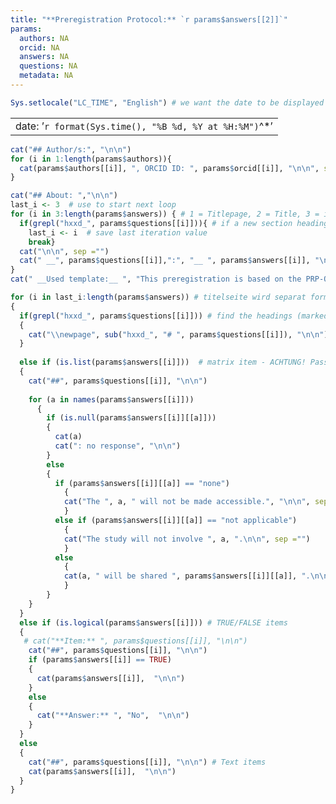 ```yaml
---
title: "**Preregistration Protocol:** `r params$answers[[2]]`"
params:
  authors: NA
  orcid: NA
  answers: NA
  questions: NA
  metadata: NA
---
```

````r
Sys.setlocale("LC_TIME", "English") # we want the date to be displayed in English
```` 

---
date: '`r format(Sys.time(), "%B %d, %Y at %H:%M")`^*'
---
\footnotetext{* This is not an official timestamp. The timestamp will be assigned upon submission to PsychArchives.}

````r
cat("## Author/s:", "\n\n")
for (i in 1:length(params$authors)){
  cat(params$authors[[i]], ", ORCID ID: ", params$orcid[[i]], "\n\n", sep ="")
}
````

````r

cat("## About: ","\n\n")
last_i <- 3  # use to start next loop 
for (i in 3:length(params$answers)) { # 1 = Titlepage, 2 = Title, 3 = item to be printed
  if(grepl("hxxd_", params$questions[[i]])){ # if a new section heading is encountered
    last_i <- i  # save last iteration value
    break}
  cat("\n\n", sep ="")
  cat(" __", params$questions[[i]],":", "__ ", params$answers[[i]], "\n\n", sep ="")
}
cat(" __Used template:__ ", "This preregistration is based on the PRP-QUANT Template (version 3).", "\n\n", sep ="")

````


````r

for (i in last_i:length(params$answers)) # titelseite wird separat formatiert, danach loop durch alle items
{
  if(grepl("hxxd_", params$questions[[i]])) # find the headings (marked wit "hxxd_")
  {
    cat("\\newpage", sub("hxxd_", "# ", params$questions[[i]]), "\n\n") #start new page before each heading
  }
  
  else if (is.list(params$answers[[i]]))  # matrix item - ACHTUNG! Passt nur auf dieses eine Matrix Item 
  {
    cat("##", params$questions[[i]], "\n\n")
    
    for (a in names(params$answers[[i]])) 
      {
        if (is.null(params$answers[[i]][[a]]))
        {
          cat(a)
          cat(": no response", "\n\n")
        }
        else
        {
          if (params$answers[[i]][[a]] == "none") 
            {
            cat("The ", a, " will not be made accessible.", "\n\n", sep ="")
            }
          else if (params$answers[[i]][[a]] == "not applicable")
            {
            cat("The study will not involve ", a, ".\n\n", sep ="") 
            }
          else 
            {
            cat(a, " will be shared ", params$answers[[i]][[a]], ".\n\n", sep ="")
            }
        }
    }
  }
  else if (is.logical(params$answers[[i]])) # TRUE/FALSE items
  {
   # cat("**Item:** ", params$questions[[i]], "\n\n")
    cat("##", params$questions[[i]], "\n\n")
    if (params$answers[[i]] == TRUE)
    {
      cat(params$answers[[i]],  "\n\n")
    }
    else
    {
      cat("**Answer:** ", "No",  "\n\n")
    }
  }
  else
  {
    cat("##", params$questions[[i]], "\n\n") # Text items
    cat(params$answers[[i]],  "\n\n")
  }
}
````

